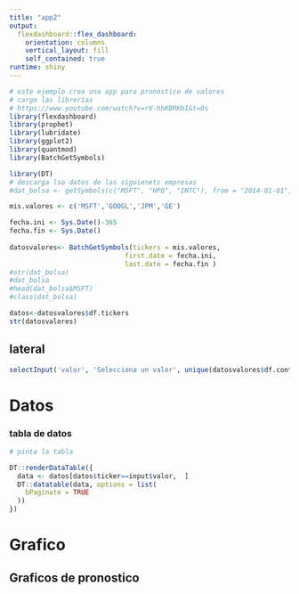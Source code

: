 ```yaml
---
title: "app2"
output: 
  flexdashboard::flex_dashboard:
    orientation: columns
    vertical_layout: fill
    self_contained: true
runtime: shiny    
---
```


```r
# este ejemplo crea una app para pronostico de valores
# cargo las librerías
# https://www.youtube.com/watch?v=rV-hhKBRKbI&t=0s
library(flexdashboard)
library(prophet)
library(lubridate)
library(ggplot2)
library(quantmod)
library(BatchGetSymbols)

library(DT)
# descarga lso datos de las siguienets empresas
#dat_bolsa <- getSymbols(c("MSFT", "HPQ", "INTC"), from = "2014-01-01",  auto.assign=TRUE)

mis.valores <- c('MSFT','GOOGL','JPM','GE')

fecha.ini <- Sys.Date()-365
fecha.fin <- Sys.Date()
    
datosvalores<- BatchGetSymbols(tickers = mis.valores,
                             first.date = fecha.ini,
                             last.date = fecha.fin )
#str(dat_bolsa)
#dat_bolsa
#head(dat_bolsa$MSFT)
#class(dat_bolsa)

datos<-datosvalores$df.tickers
str(datosvalores)
```


## lateral {.sidebar }

```r

selectInput('valor', 'Selecciona un valor', unique(datosvalores$df.control$ticker) ,multiple=F)

```

# Datos

### tabla de datos

```r
# pinta la tabla

DT::renderDataTable({
  data <- datos[datos$ticker==input$valor,  ]
  DT::datatable(data, options = list(
    bPaginate = TRUE
  ))
})

```

# Grafico

## Graficos de pronostico

```r

```

